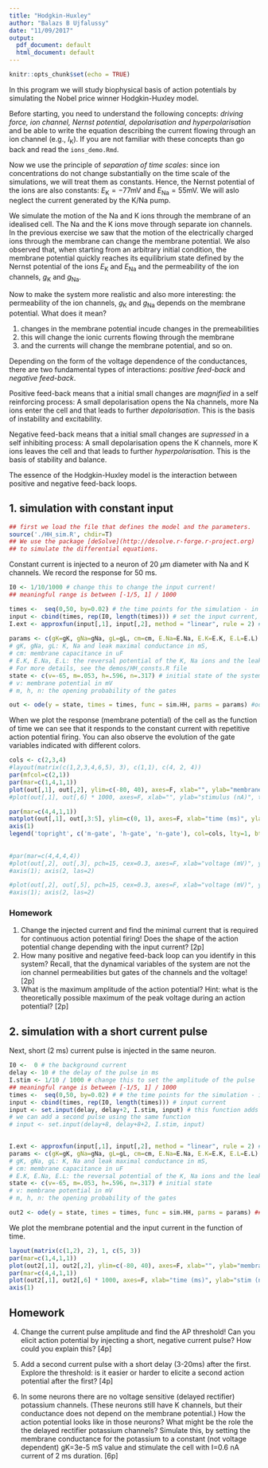 ```yaml
---
title: "Hodgkin-Huxley"
author: "Balazs B Ujfalussy"
date: "11/09/2017"
output:
  pdf_document: default
  html_document: default
---
```


```r
knitr::opts_chunk$set(echo = TRUE)
```


In this program we will study biophysical basis of action potentials by simulating the Nobel price winner Hodgkin-Huxley model.

Before starting, you need to understand the following concepts: *driving force, ion channel, Nernst potential, depolarisation and hyperpolarisation* and be able to write the equation describing the current flowing through an ion channel (e.g., $I_\text{K}$). If you are not familiar with these concepts than go back and read the `ions_demo.Rmd`. 

Now we use the principle of *separation of time scales*: since ion concentrations do not change substantially on the time scale of the simulations, we will treat them as constants. Hence, the Nernst potential of the ions are also constants: $E_\text{K}=-77$mV and $E_\text{Na}=55$mV. We will aslo neglect the current generated by the K/Na pump.

We simulate the motion of the Na and K ions through the membrane of an idealised cell. The Na and the K ions move through separate ion channels. In the previous exercise we saw that the motion of the electrically charged ions through the membrane can change the membrane potential. We also observed that, when starting from an arbitrary initial condition, the membrane potential quickly reaches its equilibrium state defined by the Nernst potential of the ions $E_\text{K}$ and $E_\text{Na}$ and the permeability of the ion channels, $g_\text{K}$ and $g_\text{Na}$.

Now to make the system more realistic and also more interesting: the permeability of the ion channels, $g_\text{K}$ and $g_\text{Na}$ depends on the membrane potential. What does it mean? 

1. changes in the membrane potential incude changes in the premeabilities
2. this will change the ionic currents flowing through the membrane
3. and the currents will change the membrane potential, and so on.

Depending on the form of the voltage dependence of the conductances, there are two fundamental types of interactions: *positive feed-back* and *negative feed-back*.

Positive feed-back means that a initial small changes are *magnified* in a self reinforcing process: A small depolarisation opens the Na channels, more Na ions enter the cell and that leads to further *depolarisation*. This is the basis of instability and excitability.

Negative feed-back means that a initial small changes are *supressed* in a self inhibiting process: A small depolarisation opens the K channels, more K ions leaves the cell and that leads to further *hyperpolarisation*. This is the basis of stability and balance.

The essence of the Hodgkin-Huxley model is the interaction between positive and negative feed-back loops.

## 1. simulation with constant input

```r
## first we load the file that defines the model and the parameters.
source('./HH_sim.R', chdir=T)
## We use the package [deSolve](http://desolve.r-forge.r-project.org) 
## to simulate the differential equations.
```

Constant current is injected to a neuron of 20 $\mu$m diameter with Na and K channels. We record the response for 50 ms. 

```r
I0 <- 1/10/1000 # change this to change the input current!
## meaningful range is between [-1/5, 1] / 1000

times <-  seq(0,50, by=0.02) # the time points for the simulation - in ms!
input <- cbind(times, rep(I0, length(times))) # set the input current, a matrix with two column: [time, current]
I.ext <- approxfun(input[,1], input[,2], method = "linear", rule = 2) # this is necessary to provide input for a the differential equation system
		
params <- c(gK=gK, gNa=gNa, gL=gL, cm=cm, E.Na=E.Na, E.K=E.K, E.L=E.L) # parameters of the system. 
# gK, gNa, gL: K, Na and leak maximal conductance in mS, 
# cm: membrane capacitance in uF
# E.K, E.Na, E.L: the reversal potential of the K, Na ions and the leak.
# For more details, see the demos/HH_consts.R file
state <- c(v=-65, m=.053, h=.596, n=.317) # initial state of the system
# v: membrane potential in mV
# m, h, n: the opening probability of the gates

out <- ode(y = state, times = times, func = sim.HH, parms = params) #ode is a function that simulates a system of Ordinary Differential Equations - see the documentation of the package deSolve
```
	
When we plot the response (membrane potential) of the cell as the function of time we can see that it responds to the constant current with repetitive action potential firing. You can also observe the evolution of the gate variables indicated with different colors.

```r

cols <- c(2,3,4)
#layout(matrix(c(1,2,3,4,6,5), 3), c(1,1), c(4, 2, 4))
par(mfcol=c(2,1))
par(mar=c(1,4,1,1))
plot(out[,1], out[,2], ylim=c(-80, 40), axes=F, xlab="", ylab="membrane potential (mV)", t="l"); axis(2, las=2)
#plot(out[,1], out[,6] * 1000, axes=F, xlab="", ylab="stimulus (nA)", t="l"); axis(2, las=2)

par(mar=c(4,4,1,1))
matplot(out[,1], out[,3:5], ylim=c(0, 1), axes=F, xlab="time (ms)", ylab="open probability", t="l", lty=1, col=cols); axis(2, las=2)
axis(1)
legend('topright', c('m-gate', 'h-gate', 'n-gate'), col=cols, lty=1, bty="n")
		
		
#par(mar=c(4,4,4,4))
#plot(out[,2], out[,3], pch=15, cex=0.3, axes=F, xlab="voltage (mV)", ylab="m-gate")
#axis(1); axis(2, las=2)

#plot(out[,2], out[,5], pch=15, cex=0.3, axes=F, xlab="voltage (mV)", ylab="h-gate")
#axis(1); axis(2, las=2)

```


### Homework

1. Change the injected current and find the minimal current that is required for continuous action potential firing! Does the shape of the action potential change depending with the input current? [2p]
2. How many positive and negative feed-back loop can you identify in this system? Recall, that the dynamical variables of the system are not the ion channel permeabilities but gates of the channels and the voltage! [2p]
3. What is the maximum amplitude of the action potential? Hint: what is the theoretically possible maximum of the peak voltage during an action potential? [2p]

## 2. simulation with a short current pulse

Next, short (2 ms) current pulse is injected in the same neuron.

```r
I0 <-  0 # the background current
delay <- 10 # the delay of the pulse in ms
I.stim <- 1/10 / 1000 # change this to set the amplitude of the pulse
## meaningful range is between [-1/5, 1] / 1000
times <-  seq(0,50, by=0.02) # # the time points for the simulation - in ms!
input <- cbind(times, rep(I0, length(times))) # input current
input <- set.input(delay, delay+2, I.stim, input) # this function adds a square pulse on the top of constant input
# we can add a second pulse using the same function
# input <- set.input(delay+8, delay+8+2, I.stim, input) 

						
I.ext <- approxfun(input[,1], input[,2], method = "linear", rule = 2) # input for the DE
params <- c(gK=gK, gNa=gNa, gL=gL, cm=cm, E.Na=E.Na, E.K=E.K, E.L=E.L) # parameters
# gK, gNa, gL: K, Na and leak maximal conductance in mS, 
# cm: membrane capacitance in uF
# E.K, E.Na, E.L: the reversal potential of the K, Na ions and the leak.
state <- c(v=-65, m=.053, h=.596, n=.317) # initial state
# v: membrane potential in mV
# m, h, n: the opening probability of the gates

out2 <- ode(y = state, times = times, func = sim.HH, parms = params) ## solving the system of diff. Eqs.
```

We plot the membrane potential and the input current in the function of time.

```r
layout(matrix(c(1,2), 2), 1, c(5, 3))
par(mar=c(1,4,1,1))
plot(out2[,1], out2[,2], ylim=c(-80, 40), axes=F, xlab="", ylab="membrane potential (mV)", t="l"); axis(2, las=2)
par(mar=c(4,4,1,1))
plot(out2[,1], out2[,6] * 1000, axes=F, xlab="time (ms)", ylab="stim (nA)", t="l"); axis(2, las=2)
axis(1)		
```


## Homework

4. Change the current pulse amplitude and find the AP threshold! Can you elicit action potential by injecting a short, negative current pulse? How could you explain this? [4p]

5. Add a second current pulse with a short delay (3-20ms) after the first. Explore the threshold: is it easier or harder to elicite a second action potential after the first? [4p]

6. In some neurons there are no voltage sensitive (delayed rectifier) potassium channels. (These neurons still have K channels, but their conductance does not depend on the membrane potential.) How the action potential looks like in those neurons? What might be the role the the delayed rectifier potassium channels? Simulate this, by setting the membrane conductance for the potassium to a constant (not voltage dependent) gK=3e-5 mS value and stimulate the cell with I=0.6 nA current of 2 ms duration. [6p]


